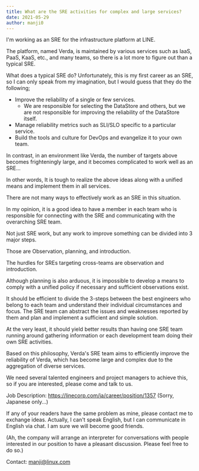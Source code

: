 ```yaml
---
title: What are the SRE activities for complex and large services?
date: 2021-05-29
author: manji0
---
```


I'm working as an SRE for the infrastructure platform at LINE.

The platform, named Verda, is maintained by various services such as IaaS, PaaS, KaaS, etc., and many teams, so there is a lot more to figure out than a typical SRE.

What does a typical SRE do? Unfortunately, this is my first career as an SRE, so I can only speak from my imagination, but I would guess that they do the following;

* Improve the reliability of a single or few services.
  * We are responsible for selecting the DataStore and others, but we are not responsible for improving the reliability of the DataStore itself.
* Manage reliability metrics such as SLI/SLO specific to a particular service.
* Build the tools and culture for DevOps and evangelize it to your own team.

In contrast, in an environment like Verda, the number of targets above becomes frighteningly large, and it becomes complicated to work well as an SRE... 

In other words, It is tough to realize the above ideas along with a unified means and implement them in all services.

There are not many ways to effectively work as an SRE in this situation.

In my opinion, it is a good idea to have a member in each team who is responsible for connecting with the SRE and communicating with the overarching SRE team.

Not just SRE work, but any work to improve something can be divided into 3 major steps.

Those are Observation, planning, and introduction.

The hurdles for SREs targeting cross-teams are observation and introduction. 

Although planning is also arduous, it is impossible to develop a means to comply with a unified policy if necessary and sufficient observations exist.

It should be efficient to divide the 3-steps between the best engineers who belong to each team and understand their individual circumstances and focus. The SRE team can abstract the issues and weaknesses reported by them and plan and implement a sufficient and simple solution.

At the very least, it should yield better results than having one SRE team running around gathering information or each development team doing their own SRE activities.

Based on this philosophy, Verda's SRE team aims to efficiently improve the reliability of Verda, which has become large and complex due to the aggregation of diverse services.

We need several talented engineers and project managers to achieve this, so if you are interested, please come and talk to us.

Job Description: https://linecorp.com/ja/career/position/1357 (Sorry, Japanese only...)

If any of your readers have the same problem as mine, please contact me to exchange ideas. Actually, I can't speak English, but I can communicate in English via chat. I am sure we will become good friends.

(Ah, the company will arrange an interpreter for conversations with people interested in our position to have a pleasant discussion. Please feel free to do so.)

Contact: [manji@linux.com](mailto:manji@linux.com)
